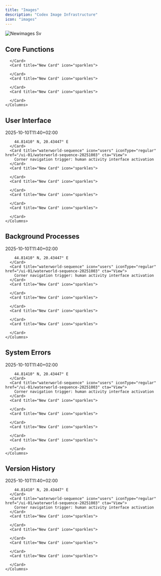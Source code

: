 ```yaml
---
title: "Images"
description: "Codex Image Infrastructure"
icon: "images"
---
```


![Newimages Sv](/images/newimages.svg)

## Core Functions

<AccordionGroup>
  <Accordion title="DataSet (GOP)" icon="atom-simple" iconType="solid">
    <Columns cols={2}>
      <Card title="New Card" icon="sparkles">
        
      </Card>
      <Card title="New Card" icon="sparkles">
        
      </Card>
      <Card title="New Card" icon="sparkles">
        
      </Card>
      <Card title="New Card" icon="sparkles">
        
      </Card>
    </Columns>
  </Accordion>
</AccordionGroup>

## User Interface

<AccordionGroup>
  <Accordion title="DataSet (GOP)" icon="atom-simple" iconType="solid">
    <Columns cols={2}>
      <Card title="self.location = Zemun" icon="image" iconType="regular" href="/images/IMG_46212.jpeg" img="/images/IMG_46212.jpeg">
        2025-10-10T11:40+02:00

        44.81410° N, 20.43447° E
      </Card>
      <Card title="waterworld-sequence" icon="users" iconType="regular" href="/ui-01/waterworld-sequence-20251003" cta="View">
        Corner navigation trigger: human activity interface activation
      </Card>
      <Card title="New Card" icon="sparkles">
        
      </Card>
      <Card title="New Card" icon="sparkles">
        
      </Card>
      <Card title="New Card" icon="sparkles">
        
      </Card>
      <Card title="New Card" icon="sparkles">
        
      </Card>
    </Columns>
  </Accordion>
</AccordionGroup>

## Background Processes

<AccordionGroup>
  <Accordion title="DataSet (GOP)" icon="atom-simple" iconType="solid">
    <Columns cols={2}>
      <Card title="self.location = Zemun" icon="image" iconType="regular" href="/images/IMG_46212.jpeg" img="/images/IMG_46212.jpeg">
        2025-10-10T11:40+02:00

        44.81410° N, 20.43447° E
      </Card>
      <Card title="waterworld-sequence" icon="users" iconType="regular" href="/ui-01/waterworld-sequence-20251003" cta="View">
        Corner navigation trigger: human activity interface activation
      </Card>
      <Card title="New Card" icon="sparkles">
        
      </Card>
      <Card title="New Card" icon="sparkles">
        
      </Card>
      <Card title="New Card" icon="sparkles">
        
      </Card>
      <Card title="New Card" icon="sparkles">
        
      </Card>
    </Columns>
  </Accordion>
</AccordionGroup>

## System Errors

<AccordionGroup>
  <Accordion title="DataSet (GOP)" icon="atom-simple" iconType="solid">
    <Columns cols={2}>
      <Card title="self.location = Zemun" icon="image" iconType="regular" href="/images/IMG_46212.jpeg" img="/images/IMG_46212.jpeg">
        2025-10-10T11:40+02:00

        44.81410° N, 20.43447° E
      </Card>
      <Card title="waterworld-sequence" icon="users" iconType="regular" href="/ui-01/waterworld-sequence-20251003" cta="View">
        Corner navigation trigger: human activity interface activation
      </Card>
      <Card title="New Card" icon="sparkles">
        
      </Card>
      <Card title="New Card" icon="sparkles">
        
      </Card>
      <Card title="New Card" icon="sparkles">
        
      </Card>
      <Card title="New Card" icon="sparkles">
        
      </Card>
    </Columns>
  </Accordion>
</AccordionGroup>

## Version History

<AccordionGroup>
  <Accordion title="DataSet (GOP)" icon="atom-simple" iconType="solid">
    <Columns cols={2}>
      <Card title="self.location = Zemun" icon="image" iconType="regular" href="/images/IMG_46212.jpeg" img="/images/IMG_46212.jpeg">
        2025-10-10T11:40+02:00

        44.81410° N, 20.43447° E
      </Card>
      <Card title="waterworld-sequence" icon="users" iconType="regular" href="/ui-01/waterworld-sequence-20251003" cta="View">
        Corner navigation trigger: human activity interface activation
      </Card>
      <Card title="New Card" icon="sparkles">
        
      </Card>
      <Card title="New Card" icon="sparkles">
        
      </Card>
      <Card title="New Card" icon="sparkles">
        
      </Card>
      <Card title="New Card" icon="sparkles">
        
      </Card>
    </Columns>
  </Accordion>
</AccordionGroup>

## 